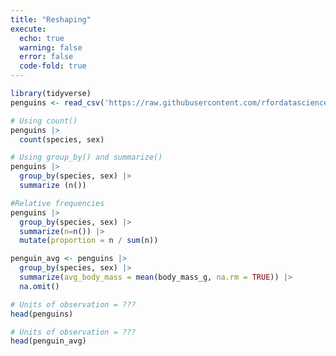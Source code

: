 ```yaml
---
title: "Reshaping"
execute: 
  echo: true 
  warning: false
  error: false 
  code-fold: true 
---
```


```r
library(tidyverse)
penguins <- read_csv('https://raw.githubusercontent.com/rfordatascience/tidytuesday/master/data/2020/2020-07-28/penguins.csv')
```

```r
# Using count()
penguins |> 
  count(species, sex)

# Using group_by() and summarize()
penguins |> 
  group_by(species, sex) |>
  summarize (n())

#Relative frequencies 
penguins |> 
  group_by(species, sex) |> 
  summarize(n=n()) |>
  mutate(proportion = n / sum(n))

```
```r
penguin_avg <- penguins |> 
  group_by(species, sex) |> 
  summarize(avg_body_mass = mean(body_mass_g, na.rm = TRUE)) |> 
  na.omit()

```

```r
# Units of observation = ???
head(penguins)

```

```r
# Units of observation = ???
head(penguin_avg)

```


